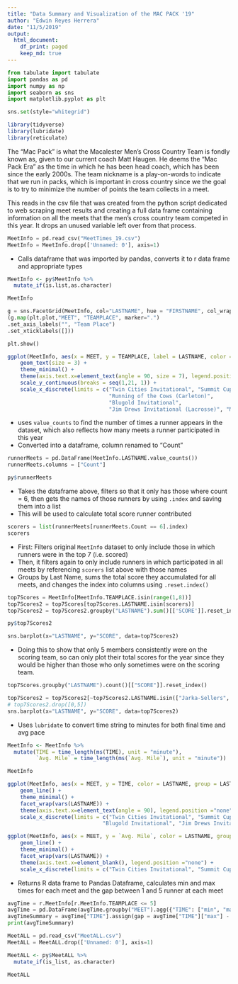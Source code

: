 ```yaml
---
title: "Data Summary and Visualization of the MAC PACK '19"
author: "Edwin Reyes Herrera"
date: "11/5/2019"
output: 
  html_document:
    df_print: paged
    keep_md: true
---
```

```python
from tabulate import tabulate
import pandas as pd
import numpy as np
import seaborn as sns
import matplotlib.pyplot as plt

sns.set(style="whitegrid")
```

```r
library(tidyverse)
library(lubridate)
library(reticulate)
```

The "Mac Pack" is what the Macalester Men's Cross Country Team is fondly known as, given to our current coach Matt Haugen. He deems the "Mac Pack Era" as the time in which he has been head coach, which has been since the early 2000s. The team nickname is a play-on-words to indicate that we run in packs, which is important in cross country since we the goal is to try to minimize the number of points the team collects in a meet.

This reads in the csv file that was created from the python script dedicated to web scraping meet results and creating a full data frame containing information on all the meets that the men's cross country team competed in this year. It drops an unused variable left over from that process.

```python
MeetInfo = pd.read_csv("MeetTimes_19.csv")
MeetInfo = MeetInfo.drop(['Unnamed: 0'], axis=1)
```

* Calls dataframe that was imported by pandas, converts it to r data frame and appropriate types

```r
MeetInfo <- py$MeetInfo %>%
  mutate_if(is.list,as.character)

MeetInfo
```

```python
g = sns.FacetGrid(MeetInfo, col="LASTNAME", hue = "FIRSTNAME", col_wrap=5)
(g.map(plt.plot,"MEET", "TEAMPLACE", marker=".")
.set_axis_labels("", "Team Place")
.set_xticklabels([]))

plt.show()
```

```r
ggplot(MeetInfo, aes(x = MEET, y = TEAMPLACE, label = LASTNAME, color = LASTNAME)) +
    geom_text(size = 3) +
    theme_minimal() +
    theme(axis.text.x=element_text(angle = 90, size = 7), legend.position ="none") +
    scale_y_continuous(breaks = seq(1,21, 1)) + 
    scale_x_discrete(limits = c("Twin Cities Invitational", "Summit Cup", 
                                "Running of the Cows (Carleton)", 
                                "Blugold Invitational", 
                                "Jim Drews Invitational (Lacrosse)", "MIAC"))
```

* uses `value_counts` to find the number of times a runner appears in the dataset, which also reflects how many meets a runner participated in this year
* Converted into a dataframe, column renamed to "Count"

```python
runnerMeets = pd.DataFrame(MeetInfo.LASTNAME.value_counts())
runnerMeets.columns = ["Count"]
```
```r
py$runnerMeets
```

* Takes the dataframe above, filters so that it only has those where count = 6, then gets the names of those runners by using `.index` and saving them into a list
* This will be used to calculate total score runner contributed

```python
scorers = list(runnerMeets[runnerMeets.Count == 6].index)
scorers
```

* First: Filters original `MeetInfo` dataset to only include those in which runners were in the top 7 (i.e. scored)
* Then, it filters again to only include runners in which participated in all meets by referencing `scorers` list above with those names
* Groups by Last Name, sums the total score they accumulated for all meets, and changes the index into columns using `.reset.index()`

```python
top7Scores = MeetInfo[MeetInfo.TEAMPLACE.isin(range(1,8))]
top7Scores2 = top7Scores[top7Scores.LASTNAME.isin(scorers)]
top7Scores2 = top7Scores2.groupby("LASTNAME").sum()[['SCORE']].reset_index()
```
```r
py$top7Scores2
```

```python
sns.barplot(x="LASTNAME", y="SCORE", data=top7Scores2)
```

* Doing this to show that only 5 members consistently were on the scoring team, so can only plot their total scores for the year since they would be higher than those who only sometimes were on the scoring team.

```python
top7Scores.groupby("LASTNAME").count()[["SCORE"]].reset_index()
```

```python
top7Scores2 = top7Scores2[~top7Scores2.LASTNAME.isin(["Jarka-Sellers", "Peske"])]
# top7Scores2.drop([0,5])
sns.barplot(x="LASTNAME", y="SCORE", data=top7Scores2)
```

* Uses `lubridate` to convert time string to minutes for both final time and avg pace

```r
MeetInfo <- MeetInfo %>%
  mutate(TIME = time_length(ms(TIME), unit = "minute"),
         `Avg. Mile` = time_length(ms(`Avg. Mile`), unit = "minute"))

MeetInfo
```


```r
ggplot(MeetInfo, aes(x = MEET, y = TIME, color = LASTNAME, group = LASTNAME)) + geom_point() +
    geom_line() +
    theme_minimal() +
    facet_wrap(vars(LASTNAME)) +
    theme(axis.text.x=element_text(angle = 90), legend.position ="none") +
    scale_x_discrete(limits = c("Twin Cities Invitational", "Summit Cup", "Running of the Cows (Carleton)",
                              "Blugold Invitational", "Jim Drews Invitational (Lacrosse)", "MIAC"))
```


```r
ggplot(MeetInfo, aes(x = MEET, y = `Avg. Mile`, color = LASTNAME, group = LASTNAME)) + geom_point() +
    geom_line() +
    theme_minimal() +
    facet_wrap(vars(LASTNAME)) +
    theme(axis.text.x=element_blank(), legend.position ="none") +
    scale_x_discrete(limits = c("Twin Cities Invitational", "Summit Cup", "Running of the Cows (Carleton)","Blugold Invitational", "Jim Drews Invitational (Lacrosse)", "MIAC"))
```

* Returns R data frame to Pandas Dataframe, calculates min and max times for each meet and the gap between 1 and 5 runner at each meet

```python
avgTime = r.MeetInfo[r.MeetInfo.TEAMPLACE <= 5]
avgTime = pd.DataFrame(avgTime.groupby("MEET").agg({"TIME": ["min", "max", "mean"]}).reset_index())
avgTimeSummary = avgTime["TIME"].assign(gap = avgTime["TIME"]["max"] - avgTime["TIME"]["min"])
print(avgTimeSummary)
```

```python
MeetALL = pd.read_csv("MeetALL.csv")
MeetALL = MeetALL.drop(['Unnamed: 0'], axis=1)
```

```r
MeetALL <- py$MeetALL %>%
  mutate_if(is_list, as.character)

MeetALL
```

